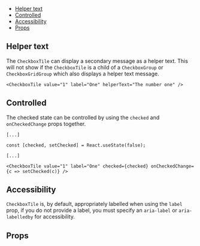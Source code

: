 



<Meta of={Stories} />

<DocsHeader
  componentName="CheckboxTile"
  figmaLink="https://www.figma.com/design/4FFYTLWJ2hQpj36JplQQUw/UW-Web-UI?node-id=910-9379"
  stories={Stories}
/>

<Canvas of={Stories.Workshop} sourceState="none" />

- [Helper text](#helper-text)
- [Controlled](#controlled)
- [Accessibility](#accessibility)
- [Props](#props)

## Helper text

The `CheckboxTile` can display a secondary message as a helper text. This will not
show if the `CheckboxTile` is a child of a `CheckboxGroup` or `CheckboxGridGroup`
which also displays a helper text message.

```tsx
<CheckboxTile value="1" label="One" helperText="The number one" />
```

## Controlled

The checked state can be controlled by using the `checked` and `onCheckedChange` props together.

```tsx
[...]

const [checked, setChecked] = React.useState(false);

[...]

<CheckboxTile value="1" label="One" checked={checked} onCheckedChange={c => setChecked(c)} />
```

## Accessibility

`CheckboxTile` is, by default, appropriately labelled when using
the `label` prop, if you do not provide a label, you must specify an
`aria-label` or `aria-labelledby` for accessibility.

## Props

<ArgTypes of={Stories} />
